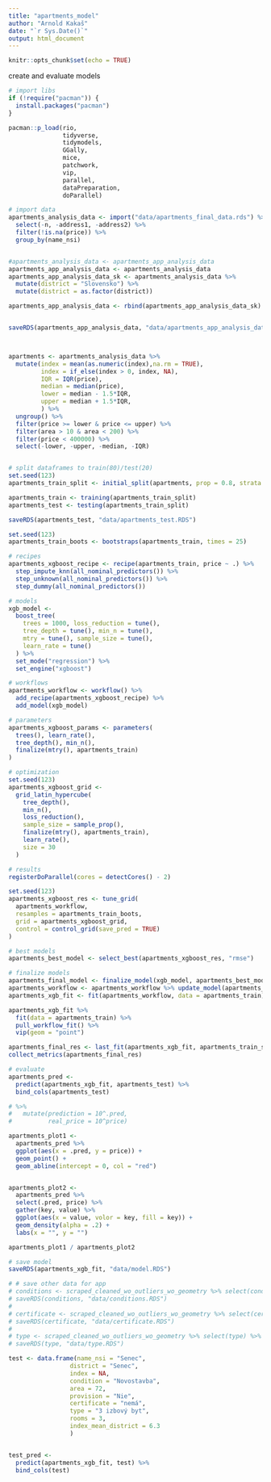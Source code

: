 ```yaml
---
title: "apartments_model"
author: "Arnold Kakaš"
date: "`r Sys.Date()`"
output: html_document
---
```


```r
knitr::opts_chunk$set(echo = TRUE)
```

create and evaluate models

```r
# import libs
if (!require("pacman")) {
  install.packages("pacman")
}

pacman::p_load(rio, 
               tidyverse,
               tidymodels,
               GGally,
               mice,
               patchwork,
               vip,
               parallel,
               dataPreparation,
               doParallel)
```


```r
# import data
apartments_analysis_data <- import("data/apartments_final_data.rds") %>% 
  select(-n, -address1, -address2) %>% 
  filter(!is.na(price)) %>% 
  group_by(name_nsi)


#apartments_analysis_data <- apartments_app_analysis_data
apartments_app_analysis_data <- apartments_analysis_data
apartments_app_analysis_data_sk <- apartments_analysis_data %>% 
  mutate(district = "Slovensko") %>% 
  mutate(district = as.factor(district))

apartments_app_analysis_data <- rbind(apartments_app_analysis_data_sk)


saveRDS(apartments_app_analysis_data, "data/apartments_app_analysis_data.rds")



apartments <- apartments_analysis_data %>% 
  mutate(index = mean(as.numeric(index),na.rm = TRUE),
         index = if_else(index > 0, index, NA),
         IQR = IQR(price),
         median = median(price),
         lower = median - 1.5*IQR,
         upper = median + 1.5*IQR,
         ) %>% 
  ungroup() %>% 
  filter(price >= lower & price <= upper) %>% 
  filter(area > 10 & area < 200) %>% 
  filter(price < 400000) %>% 
  select(-lower, -upper, -median, -IQR)



```



```r
# split dataframes to train(80)/test(20)
set.seed(123)
apartments_train_split <- initial_split(apartments, prop = 0.8, strata = price)

apartments_train <- training(apartments_train_split)
apartments_test <- testing(apartments_train_split)

saveRDS(apartments_test, "data/apartments_test.RDS")

set.seed(123)
apartments_train_boots <- bootstraps(apartments_train, times = 25)
```

```r
# recipes
apartments_xgboost_recipe <- recipe(apartments_train, price ~ .) %>%
  step_impute_knn(all_nominal_predictors()) %>%
  step_unknown(all_nominal_predictors()) %>%
  step_dummy(all_nominal_predictors())
```


```r
# models
xgb_model <-
  boost_tree(
    trees = 1000, loss_reduction = tune(),
    tree_depth = tune(), min_n = tune(),
    mtry = tune(), sample_size = tune(),
    learn_rate = tune()
  ) %>%
  set_mode("regression") %>%
  set_engine("xgboost")
```

```r
# workflows
apartments_workflow <- workflow() %>%
  add_recipe(apartments_xgboost_recipe) %>%
  add_model(xgb_model)
```

```r
# parameters
apartments_xgboost_params <- parameters(
  trees(), learn_rate(),
  tree_depth(), min_n(),
  finalize(mtry(), apartments_train)
)
```

```r
# optimization
set.seed(123)
apartments_xgboost_grid <-
  grid_latin_hypercube(
    tree_depth(),
    min_n(),
    loss_reduction(),
    sample_size = sample_prop(),
    finalize(mtry(), apartments_train),
    learn_rate(),
    size = 30
  )
```

```r
# results
registerDoParallel(cores = detectCores() - 2)

set.seed(123)
apartments_xgboost_res <- tune_grid(
  apartments_workflow,
  resamples = apartments_train_boots,
  grid = apartments_xgboost_grid,
  control = control_grid(save_pred = TRUE)
)
```

```r
# best models
apartments_best_model <- select_best(apartments_xgboost_res, "rmse")
```

```r
# finalize models
apartments_final_model <- finalize_model(xgb_model, apartments_best_model)
apartments_workflow <- apartments_workflow %>% update_model(apartments_final_model)
apartments_xgb_fit <- fit(apartments_workflow, data = apartments_train)
```

```r
apartments_xgb_fit %>%
  fit(data = apartments_train) %>%
  pull_workflow_fit() %>%
  vip(geom = "point")
```

```r
apartments_final_res <- last_fit(apartments_xgb_fit, apartments_train_split)
collect_metrics(apartments_final_res)
```

```r
# evaluate
apartments_pred <-
  predict(apartments_xgb_fit, apartments_test) %>%
  bind_cols(apartments_test)

# %>% 
#   mutate(prediction = 10^.pred,
#          real_price = 10^price)

apartments_plot1 <-
  apartments_pred %>%
  ggplot(aes(x = .pred, y = price)) +
  geom_point() +
  geom_abline(intercept = 0, col = "red")


apartments_plot2 <-
  apartments_pred %>%
  select(.pred, price) %>%
  gather(key, value) %>%
  ggplot(aes(x = value, volor = key, fill = key)) +
  geom_density(alpha = .2) +
  labs(x = "", y = "")

apartments_plot1 / apartments_plot2
```

```r
# save model
saveRDS(apartments_xgb_fit, "data/model.RDS")

# # save other data for app
# conditions <- scraped_cleaned_wo_outliers_wo_geometry %>% select(condition) %>% distinct()
# saveRDS(conditions, "data/conditions.RDS")
# 
# certificate <- scraped_cleaned_wo_outliers_wo_geometry %>% select(certificate) %>% distinct()
# saveRDS(certificate, "data/certificate.RDS")
# 
# type <- scraped_cleaned_wo_outliers_wo_geometry %>% select(type) %>% distinct()
# saveRDS(type, "data/type.RDS")
```

```r
test <- data.frame(name_nsi = "Senec",
                 district = "Senec",
                 index = NA,
                 condition = "Novostavba",
                 area = 72,
                 provision = "Nie",
                 certificate = "nemá",
                 type = "3 izbový byt",
                 rooms = 3,
                 index_mean_district = 6.3
                 )


test_pred <-
  predict(apartments_xgb_fit, test) %>%
  bind_cols(test)
```



